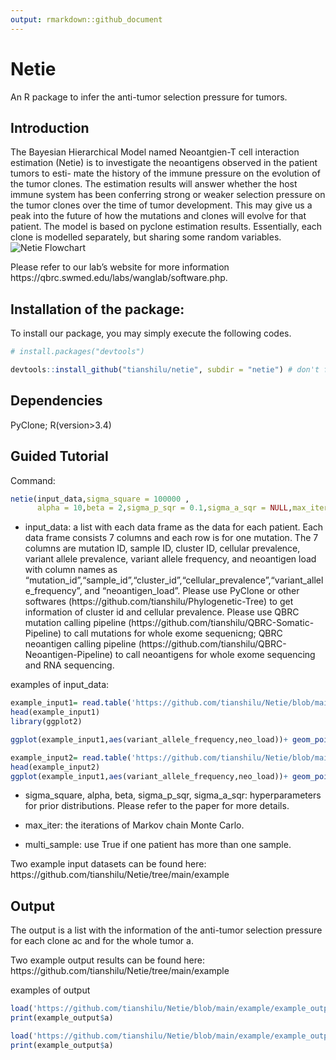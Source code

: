 ```yaml
---
output: rmarkdown::github_document
---
```

# Netie
An R package to infer the anti-tumor selection pressure for tumors.

## Introduction
The Bayesian Hierarchical Model named Neoantgien-T cell interaction estimation (Netie) is to investigate the neoantigens observed in the patient tumors to esti- mate the history of the immune pressure on the evolution of the tumor clones. The estimation results will answer whether the host immune system has been conferring strong or weaker selection pressure on the tumor clones over the time of tumor development. This may give us a peak into the future of how the mutations and clones will evolve for that patient. The model is based on pyclone estimation results. Essentially, each clone is modelled separately, but sharing some random variables.
![Netie Flowchart](/project/CRI/Zhu_lab/s171162/Tree/output/flowchart.jpeg)

Please refer to our lab's website for more information https://qbrc.swmed.edu/labs/wanglab/software.php.

## Installation of the package:

  To install our package, you may simply execute the following codes. 
  
  ```r
  # install.packages("devtools") 
  
  devtools::install_github("tianshilu/netie", subdir = "netie") # don't forget to specify subdir!
  ```
  
## Dependencies

PyClone; R(version>3.4)

## Guided Tutorial

Command: 

```r
netie(input_data,sigma_square = 100000 ,
      alpha = 10,beta = 2,sigma_p_sqr = 0.1,sigma_a_sqr = NULL,max_iter =100000,multi_sample = T)
```

* input_data: a list with each data frame as the data for each patient. Each data frame consists 7 columns and each row is for one mutation. The 7 columns are mutation ID, sample ID, cluster ID, cellular prevalence, variant allele prevalence, variant allele frequency, and neoantigen load with column names as "mutation_id","sample_id","cluster_id","cellular_prevalence","variant_allele_frequency", and "neoantigen_load". Please use PyClone or other softwares (https://github.com/tianshilu/Phylogenetic-Tree) to get information of cluster id and cellular prevalence. Please use QBRC mutation calling pipeline (https://github.com/tianshilu/QBRC-Somatic-Pipeline) to call mutations for whole exome sequenicng; QBRC neoantigen calling pipeline (https://github.com/tianshilu/QBRC-Neoantigen-Pipeline) to call neoantigens for whole exome sequencing and RNA sequencing.

examples of input_data:

```r
example_input1= read.table('https://github.com/tianshilu/Netie/blob/main/example/example_input1.txt', header=T,sep='\t',stringsAsFactors = F)
head(example_input1)
library(ggplot2)

ggplot(example_input1,aes(variant_allele_frequency,neo_load))+ geom_point(colour = "seagreen3", size = 3) +labs(x = "Variant Allele Frequency",y="#Neoantigen per mutation")

example_input2= read.table('https://github.com/tianshilu/Netie/blob/main/example/example_input2.txt', header=T,sep='\t',stringsAsFactors = F)
head(example_input2)
ggplot(example_input1,aes(variant_allele_frequency,neo_load))+ geom_point(colour = "blue", size = 3) +labs(x = "Variant Allele Frequency",y="#Neoantigen per mutation")
```

* sigma_square, alpha, beta, sigma_p_sqr, sigma_a_sqr: hyperparameters for prior distributions. Please refer to the paper for more details.

* max_iter: the iterations of Markov chain Monte Carlo. 

* multi_sample: use True if one patient has more than one sample.

Two example input datasets can be found here: https://github.com/tianshilu/Netie/tree/main/example

## Output 

The output is a list with the information of the anti-tumor selection pressure for each clone ac and for the whole tumor a.

Two example output results can be found here: https://github.com/tianshilu/Netie/tree/main/example

examples of output
```r
load('https://github.com/tianshilu/Netie/blob/main/example/example_output1.RData')
print(example_output$a)

load('https://github.com/tianshilu/Netie/blob/main/example/example_output2.RData')
print(example_output$a)
```
